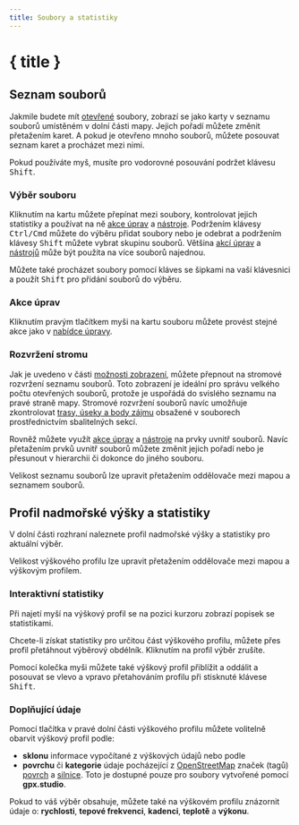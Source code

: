 ```yaml
---
title: Soubory a statistiky
---
```


<script>
</script>

# { title }

## Seznam souborů

Jakmile budete mít [otevřené](./menu/file) soubory, zobrazí se jako karty v seznamu souborů umístěném v dolní části mapy.
Jejich pořadí můžete změnit přetažením karet.
A pokud je otevřeno mnoho souborů, můžete posouvat seznam karet a procházet mezi nimi.

<DocsNote>

Pokud používáte myš, musíte pro vodorovné posouvání podržet klávesu <kbd>Shift</kbd>.

</DocsNote>

### Výběr souboru

Kliknutím na kartu můžete přepínat mezi soubory, kontrolovat jejich statistiky a používat na ně [akce úprav](./menu/edit) a [nástroje](./toolbar).
Podržením klávesy <kbd>Ctrl/Cmd</kbd> můžete do výběru přidat soubory nebo je odebrat a podržením klávesy <kbd>Shift</kbd> můžete vybrat skupinu souborů.
Většina [akcí úprav](./menu/edit) a [nástrojů](./toolbar) může být použita na více souborů najednou.

<DocsNote>

Můžete také procházet soubory pomocí kláves se šipkami na vaší klávesnici a použít <kbd>Shift</kbd> pro přidání souborů do výběru.

</DocsNote>

### Akce úprav

Kliknutím pravým tlačítkem myši na kartu souboru můžete provést stejné akce jako v [nabídce úpravy](./menu/edit).

### Rozvržení stromu

Jak je uvedeno v části [možnosti zobrazení](./menu/view), můžete přepnout na stromové rozvržení seznamu souborů.
Toto zobrazení je ideální pro správu velkého počtu otevřených souborů, protože je uspořádá do svislého seznamu na pravé straně mapy.
Stromové rozvržení souborů navíc umožňuje zkontrolovat [trasy, úseky a body zájmu](./gpx) obsažené v souborech prostřednictvím sbalitelných sekcí.

Rovněž můžete využít [akce úprav](./menu/edit) a [nástroje](./toolbar) na prvky uvnitř souborů.
Navíc přetažením prvků uvnitř souborů můžete změnit jejich pořadí nebo je přesunout v hierarchii či dokonce do jiného souboru.

<DocsNote>

Velikost seznamu souborů lze upravit přetažením oddělovače mezi mapou a seznamem souborů.

</DocsNote>

## Profil nadmořské výšky a statistiky

V dolní části rozhraní naleznete profil nadmořské výšky a statistiky pro aktuální výběr.

<DocsNote>

Velikost výškového profilu lze upravit přetažením oddělovače mezi mapou a výškovým profilem.

</DocsNote>

### Interaktivní statistiky

Při najetí myší na výškový profil se na pozici kurzoru zobrazí popisek se statistikami.

Chcete-li získat statistiky pro určitou část výškového profilu, můžete přes profil přetáhnout výběrový obdélník.
Kliknutím na profil výběr zrušíte.

Pomocí kolečka myši můžete také výškový profil přiblížit a oddálit a posouvat se vlevo a vpravo přetahováním profilu při stisknuté klávese <kbd>Shift</kbd>.

### Doplňující údaje

Pomocí tlačítka <kbd><ChartNoAxesColumn size="16" class="inline-block" style="margin-bottom: 2px"/></kbd> v pravé dolní části výškového profilu můžete volitelně obarvit výškový profil podle:

- **sklonu** informace vypočítané z výškových údajů nebo podle
- **povrchu** či **kategorie** údaje pocházející z <a href="https://www.openstreetmap.org/" target="_blank">OpenStreetMap</a> značek (tagů) <a href="https://wiki.openstreetmap.org/wiki/Key:surface" target="_blank">povrch</a> a <a href="https://wiki.openstreetmap.org/wiki/Key:highway" target="_blank">silnice</a>.
  Toto je dostupné pouze pro soubory vytvořené pomocí **gpx.studio**.

Pokud to váš výběr obsahuje, můžete také na výškovém profilu znázornit údaje o: **rychlosti**, **tepové frekvenci**, **kadenci**, **teplotě** a **výkonu**.

